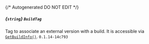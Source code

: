 {/* Autogenerated DO NOT EDIT  */}
##### *{`string`}* `BuildTag`
Tag to associate an external version with a build. It is accessible via [`GetBuildInfo()`](https://hathora.dev/api#tag/BuildV1/operation/GetBuildInfo).
`0.1.14-14c793`

